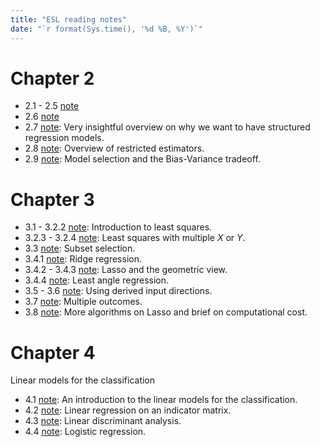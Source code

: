 ```yaml
---
title: "ESL reading notes"
date: "`r format(Sys.time(), '%d %B, %Y')`"
---
```


# Chapter 2

* 2.1 - 2.5 [note](c2_21_25.html)
* 2.6 [note](c2_6.html)
* 2.7 [note](c2_7.html): Very insightful overview on why we want to have structured regression models.
* 2.8 [note](c2_8.html): Overview of restricted estimators.
* 2.9 [note](c2_9.html): Model selection and the Bias-Variance tradeoff.

# Chapter 3

* 3.1 - 3.2.2 [note](c3_1_.html): Introduction to least squares.
* 3.2.3 - 3.2.4 [note](c3_2_cont.html): Least squares with multiple $X$ or $Y$.
* 3.3 [note](c3_3.html): Subset selection.
* 3.4.1 [note](c3_4.html): Ridge regression.
* 3.4.2 - 3.4.3 [note](c3_4_2.html): Lasso and the geometric view.
* 3.4.4 [note](c3_4_4.html): Least angle regression.
* 3.5 - 3.6 [note](c3_5.html): Using derived input directions.
* 3.7 [note](c3_7.html): Multiple outcomes. 
* 3.8 [note](c3_8.html): More algorithms on Lasso and brief on computational cost.

# Chapter 4

Linear models for the classification

* 4.1 [note](c4_1.html): An introduction to the linear models for the classification.
* 4.2 [note](c4_2.html): Linear regression on an indicator matrix.
* 4.3 [note](c4_3.html): Linear discriminant analysis.
* 4.4 [note](c4_4.html): Logistic regression.

